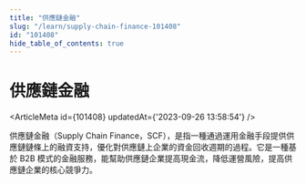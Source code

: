 ```yaml
---
title: "供應鏈金融"
slug: "/learn/supply-chain-finance-101408"
id: "101408"
hide_table_of_contents: true
---
```



# 供應鏈金融

<ArticleMeta id={101408} updatedAt={'2023-09-26 13:58:54'} />
<div className='border-solid border-b border-t-0 my-4 border-[var(--ifm-color-gray-300)]' />

供應鏈金融（Supply Chain Finance，SCF），是指一種通過運用金融手段提供供應鏈鏈條上的融資支持，優化對供應鏈上企業的資金回收週期的過程。它是一種基於 B2B 模式的金融服務，能幫助供應鏈企業提高現金流，降低運營風險，提高供應鏈企業的核心競爭力。
